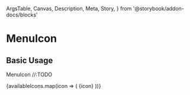   ArgsTable,
  Canvas,
  Description,
  Meta,
  Story,
} from '@storybook/addon-docs/blocks'

<Meta title="Components/MenuIcon" component={MenuIcon} />

# MenuIcon

## Basic Usage

<Description>MenuIcon //:TODO</Description>

<Canvas isColumn>
  <Story name="basic">
    {availableIcons.map(icon => (
      <Box key={icon} display="flex">
        <MenuIcon name={icon} />
        {icon}
      </Box>
    ))}
  </Story>
</Canvas>

<ArgsTable of={MenuIcon} />
